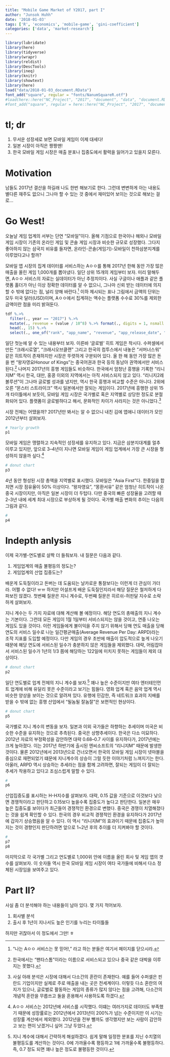 ```yaml
---
title: "Mobile Game Market of Y2017, part I"
author: "Junsok Huhh"
date: '2018-01-03'
tags: ['R', 'economics', 'mobile-game', 'gini-coefficient']
categories: ['data', 'market-research']
---
```


```r
library(lubridate)
library(here)
library(tidyverse)
library(wrapr)
library(reldist) 
library(DescTools) 
library(ineq)
library(knitr)
library(showtext)
library(here)
load("data/2018-01-03_document.RData") 
font_add("square", regular = "fonts/NanumSquareR.otf")
#load(here::here("NC_Project", "2017", "document", "data", "document.RData") )
#font_add("square", regular = here::here("NC_Project", "2017", "document", "fonts", "NanumSquareR.otf"))
```

# tl; dr 

  1. 무서운 성장세로 보면 모바일 게임이 이제 대세다! 
  2. 일본 시장이 아직은 짱짱맨! 
  3. 한국 모바일 게임 시장은 매출 분포나 집중도에서 활력을 잃어가고 있을지 모른다. 
  
# Motivation 

남들도 2017년 결산을 하길래 나도 한번 해보기로 한다. 그런데 변변하게 아는 내용도 별다른 재주도 없으니 그나마 할 수 있는 것 중에서 재미있어 보이는 것으로 해보는 걸로... 

# Go West!  

오늘날 게임 업계의 서부는 단연 "모바일"이다. 올해 기점으로 한국이나 해외나 모바일 게임 시장이 기존의 온라인 게임 및 콘솔 게임 시장과 비슷한 규모로 성장했다. 그다지 좋아하지 않는 삼국지 비유를 들자면, 온라인-콘솔(게임기)-모바일이 천하삼분지계를 이루었다고나 할까? 

모바일 앱 시장의 집계 데이터를 서비스하는 Aㅇㅇ를 통해 2017년 한해 동안 가장 많은 매출을 올린 게임 1,000개를 뽑아냈다. 일단 상위 15개의 게임부터 보자. 미리 말해두면, Aㅇㅇ 서비스의 자료는 실데이터가 아닌 추정치이다. 사실 구글이나 애플과 같은 플랫폼 홀더가 아닌 이상 정확한 데이터를 알 수 없으니, 그나마 신뢰 받는 데이터에 의지할 수 밖에 없다는 점, 널리 양해 바란다.[^out] 이하 제시되는 표나 그림에서 금액의 단위는 모두 미국 달러(USD)이며, Aㅇㅇ에서 집계햐는 액수는 플랫폼 수수료 30%를 제외한 금액이란 점을 미리 밝혀둔다.  

[^out]: "나는 Aㅇㅇ 서비스는 못 믿어!," 라고 하는 분들은 여기서 페이지를 닫으시라. 

```r
tdf %.>% 
  filter(., year == "2017") %.>% 
  mutate(., revenue = (value / 10^8) %.>% format(., digits = 1, nsmall = 1)) %.>% 
  head(., 15) %.>% 
  select(., one_of("rank", "app_name", "revenue", "app_release_date", "parent_company_name", "hq_country")) %.>%   kable(., col.names=c('매출순위', '게임', '매출(1억 $)', '앱 츨시일', '모기업', '모기업 국가'), caption="2017 모바일 게임 매출 순위") 
```

일단 첫눈에 알 수 있는 내용부터 보자. 이른바 '글로벌' 히트 게임은 착시다. 수퍼셀에서 만든 "크래시로열", "크래시오브클랜" 그리고 한국의 컴투스에서 내놓은 "서머너스워" 같은 히트작이 존재하지만 시장은 뚜렷하게 구분되어 있다. 올 한 해 동안 가장 많은 돈을 번 "왕자영요Honour of Kings"는 중국어권과 한국 등의 동남아 권역에서만 서비스된다.[^honor] 나머지 2017년의 흥행 게임들도 비슷하다. 한국에서 엄청난 흥행을 기록한 "리니지M" 역시 한국, 대만, 홍콩 이외의 지역에서는 아직 서비스되지 않고 있다. "리니지2레볼루션"이 그나마 글로벌 성과를 냈지만, 역시 한국 흥행과 비교할 수준은 아니다. 2위에 오른 "몬스터 스트라이크" 역시 일본에서만 잘되는 게임이다. 2017년에 흥행한 상위 15개 타이틀에서 보듯이, 모바일 게임 시장은 국가별로 혹은 지역별로 상당한 정도로 분절화되어 있다. 플랫폼이 글로벌하다고 해서, 문화적인 차이가 사라지는 것은 아니었다.[^marketdef]  

[^honor]: 한국에서는 "팬타스톰"이라는 이름으로 서비스되고 있으나 중국 같은 대박을 이루지는 못했다.
[^marketdef]: 사실 아래 분석은 시장에 대해서 다소간의 혼란이 존재한다. 예를 들어 수퍼셀은 핀란드 기업이지만 실제로 주로 매출을 내는 곳은 전세계이다. 이렇듯 다소 혼란의 여지가 있으나, 글로벌로 활동하는 게임의 종류가 많지 않다는 점을 고려해, 다소간의 개념적 혼란을 무릅쓰고 둘을 혼용해서 사용하도록 하겠다. 

시장 전체는 어땠을까? 2017년만 봐서는 알 수 없으니 내친 김에 앱애니 데이터가 모인 2012년부터 살펴보자. 

```r
# Yearly growth 
p1
```

모바일 게임은 맹렬하고 지속적인 성장세를 유지하고 있다. 지금은 삼분지대계를 얼추 이루고 있지만, 앞으로 3--4년이 지나면 모바일 게임이 게임 업계에서 가장 큰 시장을 형성하지 않을까 싶다.[^caution] 

[^caution]: Aㅇㅇ 서비스는 2012년에 서비스를 시작했다. 이떄는 여러가지로 데이터도 부족했기 때문에 성장률로는 2012년에서 2013년이 200%가 넘는 수준이지만 이 시기는 성장률 계산에서 제외했다. 2012년을 전부 뺄까도 생각했지만 보는 사람이 감안하고 보는 편이 낫겠거니 싶어 그냥 두었다. 

```r
# donut chart 
p3
```

4년 동안 형성된 시장 총액을 지역별로 표시했다. 모바일은 "Asia First"다. 한중일을 합치면 시장 점유율이 50% 이상이다. "왕자영요", "몽환서유" 같은 엄청난 히트작이 나온 중국 시장이지만, 아직은 일본 시장이 더 두텁다. 다만 중국의 빠른 성장율을 고려할 때 2--3년 내에 세계 최대 시장으로 부상하게 될 것이다. 국가별 매출 변화의 추이는 다음의 그림과 같다. 

```r
#
p4
```


# Indepth anlysis

이제 국가별-연도별로 살짝 더 들춰보자. 내 질문은 다음과 같다. 

  1. 게임업계의 매출 불평등의 정도는? 
  2. 게임업계의 산업 집중도는? 

배운게 도둑질이라고 돈버는 데 도움되는 날카로운 통찰보다는 이런게 더 관심이 가더라. 어쩔 수 없다! ㅠㅠ 하지만 어설프게 배운 도둑질인지라서 해당 질문은 철저하게 다 파보진 않겠다. 첫번째 질문은 지니 계수로, 두번째 질문은 히르쉬-허핀달 지수로 소략하게 살펴보자.  

지니 계수는 두 가지 자료에 대해 계산해 볼 예정이다. 해당 연도의 총매출의 지니 계수는 기본이다. 그런데 모든 게임이 1월 1일부터 서비스되지는 않을 것이고, 연중 나오는 게임도 있을 것이다. 이런 게임들에게 불이익을 주지 않기 위해서 당해 연도 매출을 당해 연도의 서비스 일수로 나눈 일간평균매출(Average Revenue Per Day: ARPD)라는 조작 지표를 도입할 예정이다. 다만 게임의 경우 초반에 매출이 압도적으로 높게 나오기 때문에 해당 연도에 서비스된 일수가 충분하지 않은 게임들을 제외했다. 대략, 어림잡아서 서비스된 일수가 1년의 1/3 쯤에 해당하는 122일에 미치지 못하는 게임들이 제외 대상이다. 

```r
# donut chart 
p2
```

일단 연도별로 업계 전체의 지니 계수를 보자.[^gini] 꽤나 높은 수준이지만 여타 엔터테인먼트 업계에 비해 유달리 못은 수준이라고 보기는 힘들다. 영화 업계 혹은 음악 업계 역시 비슷한 양상을 보이는 것으로 알려져 있다. 유행에 민감한, 즉 네트워크 효과의 지배를 받을 수 밖에 없는 흥행 산업에서 "될놈될 잘놈잘"은 보편적인 현상이다. 

[^gini]: 지니 계수에 대해서 간략하게 해설하겠다. 쉽게 말해 일정한 분포를 지닌 수치열의 불평등도를 계산하는 것이다. 0에 가까울수록 평등하고 1에 가까울수록 불평등하다. 즉, 0.7 정도 되면 꽤나 높은 정도로 불평등한 것이다. 

```r
# donut chart 
p5
```

국가별로 지니 계수의 변동을 보자. 일본과 이외 국가들은 하향하는 추세이며 미국은 비슷한 수준을 유지하는 것으로 추측된다. 중국은 상향추세이다. 한국은 다소 미묘하다. 2012년 자료의 부정확성을 감안하면 대략 0.68--0.7 사이를 유지하다가, 2017년에는 크게 높아졌다. 이는 2017년 하반기에 출시된 엔씨소프트의 "리니지M" 때문에 발생한 것이다. 물론 2012년에서 2013년으로 건너오면서 한국의 모바일 게임 시장이 넷마블을 중심으로 재편되었기 떄문에 지니계수의 상승이 그럴 듯한 이야기처럼 느껴지기는 한다. 아울러, ARPD 역시 상승하는 추세라는 점을 함께 고려하면, 잘되는 게임이 더 잘되는 추세가 작용하고 있다고 조심스럽게 말할 수 있다.

```r
#
p6
```

산업집중도를 표시하는 H-H지수를 살펴보자. 대략, 0.15 값을 기준으로 이것보다 낮으면 경쟁적이라고 판단하고 0.15보다 높을수록 집중도가 높다고 판단한다. 일본은 매우 높은 집중도를 보이다가 최근들어 경쟁적인 환경으로 변했다. 중국은 경쟁이 치열해졌다는 것을 쉽게 확인할 수 있다. 한국의 경우 비교적 경쟁적인 환경을 유지하다가 2017년에 갑자기 상승했음을 알 수 있다. 이 역시 "리니지M"의 효과이기 때문에 집중도가 높아지는 것이 경향인지 판단하려면 앞으로 1~2년 후의 추이를 더 지켜봐야 할 것이다. 

```r
#
p7
p8
```


마지막으로 각 국가별 그리고 연도별로 1,000위 안에 이름을 올린 회사 및 게임 앱의 갯수를 살펴보자. 이 숫자들 역시 한국 모바일 게임 시장이 여타 국가들에 비해서 다소 정체된 시장임을 보여주고 있다. 

# Part II?

사실 좀 더 분석해야 하는 내용들이 남아 있다. 몇 가지 적어보자. 

  1. 회사별 분석 
  2. 출시 후 1년이 지나서도 높은 인기를 누리는 타이틀들 

하지만 귀찮아서 이 정도에서 그만! ㅎ 




